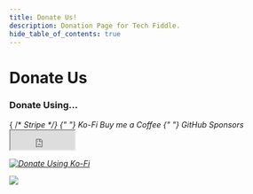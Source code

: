 ---
title: Donate Us!
description: Donation Page for Tech Fiddle.
hide_table_of_contents: true
---


# Donate Us

### Donate Using...

<div className="button-group button-group--block">
  {  /* <Link
      className="button button--primary"
      href="https://donate.stripe.com/28oaG0b3C3EZceIeUV"
    >
      <i className="fa-brands fa-cc-stripe" /> Stripe
    </Link> */}
  <Link className="button button--primary" href="https://ko-fi.com/techfiddle">
    <i className="fa-solid fa-mug-saucer" /> <i className="fa-solid fa-heart" />{" "}
    Ko-Fi
  </Link>
  <Link
    className="button button--primary"
    href="https://www.buymeacoffee.com/techfiddle"
  >
    <i className="fa-solid fa-mug-hot" /> Buy me a Coffee
  </Link>
  <Link
    className="button button--primary"
    href="https://github.com/sponsors/RudraSen2/"
  >
    <i className="fa-brands fa-github" /> <i className="fa-solid fa-heart" />{" "}
    GitHub Sponsors
  </Link>
</div>
<div className="py-2" />
<Divider />
<div className="py-2" />
  <div className="px-4" />

  <iframe
    src="https://github.com/sponsors/RudraSen2/button"
    title="Sponsor RudraSen2"
    height="35"
    width="116"
    style={{ border: 0 + "em" }}
  ></iframe>

  <div className="px-4" />

  [![Donate Using Ko-Fi](https://ko-fi.com/img/githubbutton_sm.svg)](https://ko-fi.com/L3L5F43KS)

  <div className="px-4" />

  <a href="https://www.buymeacoffee.com/techfiddle">
    <img src="https://img.buymeacoffee.com/button-api/?text=Buy me a coffee&emoji=&slug=techfiddle&button_colour=FFDD00&font_colour=000000&font_family=Inter&outline_colour=000000&coffee_colour=ffffff" />
  </a>
